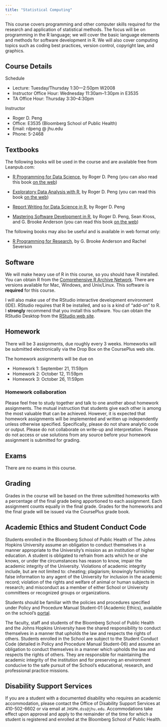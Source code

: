 ```yaml
---
title: "Statistical Computing"
---
```



This course covers programming and other computer skills required
  for the research and application of statistical methods. The focus
  will be on programming in the R language; we will cover the basic
  language elements and methods for software development in R. We will
  also cover computing topics such as coding best practices, version
  control, copyright law, and graphics.

## Course Details

Schedule

* Lecture: Tuesday/Thursday 1:30—2:50pm W2008 
* Instructor Office Hour: Wednesday 11:30am--1:30pm in E3535
* TA Office Hour: Thursday 3:30--4:30pm

Instructor

* Roger D. Peng
* Office: E3535 (Bloomberg School of Public Health) 
* Email: rdpeng @ jhu.edu
* Phone: 5-2468

## Textbooks

The following books will be used in the course and are available free
from Leanpub.com:

* [R Programming for Data Science](https://leanpub.com/rprogramming),
  by Roger D. Peng (you can also read this book [on the web](https://bookdown.org/rdpeng/rprogdatascience/))

* [Exploratory Data Analysis with R](https://leanpub.com/exdata), by
  Roger D. Peng (you can read this book [on the web](https://bookdown.org/rdpeng/exdata/))

* [Report Writing for Data Science in
  R](https://leanpub.com/reportwriting), by Roger D. Peng

* [Mastering Software Development in
  R](https://leanpub.com/msdr), by Roger D. Peng, Sean Kross,
  and G. Brooke Anderson (you can read this book [on the web](https://bookdown.org/rdpeng/RProgDA/))

The following books may also be useful and is available in web format only:

* [R Programming for Research](https://geanders.github.io/RProgrammingForResearch/), by G. Brooke Anderson and Rachel Severson


## Software

We will make heavy use of R in this course, so you should have R installed. You can obtain R from the [Comprehensive R Archive Network](https://cran.rstudio.com). There are versions available for Mac, Windows, and Unix/Linux. This software is **required** for this course.	

I will also make use of the RStudio interactive development environment (IDE). RStudio requires that R be installed, and so is a kind of "add-on" to R. I **strongly** recommend that you install this software. You can obtain the RStudio Desktop from the [RStudio web site](https://www.rstudio.com/products/rstudio/download3/).

## Homework

There will be 3 assignments, due roughly every 3 weeks. Homeworks will be
submitted electronically via the Drop Box on the CoursePlus web site.

The homework assignments will be due on 

* Homework 1: September 21, 11:59pm
* Homework 2: October 12, 11:59pm
* Homework 3: October 26, 11:59pm

### Homework collaboration

Please feel free to study together and talk to one another about
homework assignments. The mutual instruction that students give each
other is among the most valuable that can be achieved. However, it is
expected that homework assignments will be implemented and written up
independently unless otherwise specified. Specifically, please do not
share analytic code or output. Please do not collaborate on write-up
and interpretation. Please do not access or use solutions from any
source before your homework assignment is submitted for grading.

## Exams

There are no exams in this course.

## Grading

Grades in the course will be based on the three submitted homeworks with a percentage of the final grade being apportioned to each assignment. Each assignment counts equally in the final grade. Grades for the homeworks and the final grade will be issued via the CoursePlus grade book.

## Academic Ethics and Student Conduct Code

Students enrolled in the Bloomberg School of Public Health of The Johns Hopkins University assume an obligation to conduct themselves in a manner appropriate to the University's mission as an institution of higher education. A student is obligated to refrain from acts which he or she knows, or under the circumstances has reason to know, impair the academic integrity of the University. Violations of academic integrity include, but are not limited to: cheating; plagiarism; knowingly furnishing false information to any agent of the University for inclusion in the academic record; violation of the rights and welfare of animal or human subjects in research; and misconduct as a member of either School or University committees or recognized groups or organizations.

Students should be familiar with the policies and procedures specified under Policy and Procedure Manual Student-01 (Academic Ethics), available on the school’s [portal](http://my.jhsph.edu).

The faculty, staff and students of the Bloomberg School of Public Health and the Johns Hopkins University have the shared responsibility to conduct themselves in a manner that upholds the law and respects the rights of others. Students enrolled in the School are subject to the Student Conduct Code (detailed in Policy and Procedure Manual Student-06) and assume an obligation to conduct themselves in a manner which upholds the law and respects the rights of others. They are responsible for maintaining the academic integrity of the institution and for preserving an environment conducive to the safe pursuit of the School's educational, research, and professional practice missions.

## Disability Support Services

If you are a student with a documented disability who requires an academic accommodation, please contact the Office of Disability Support Services at 410-502-6602 or via email at `JHSPH.dss@jhu.edu`. Accommodations take effect upon approval and apply to the remainder of the time for which a student is registered and enrolled at the Bloomberg School of Public Health.
